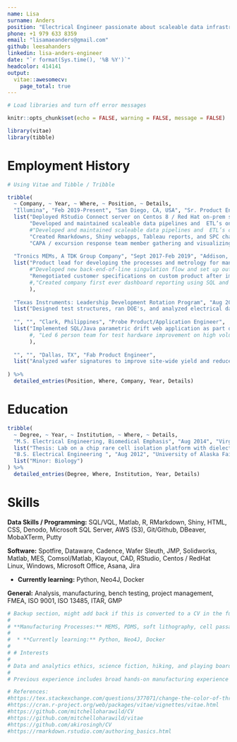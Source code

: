 ---
name: Lisa
surname: Anders
position: "Electrical Engineer passionate about scaleable data infrastructure and actionable analytics in manufacturing. Focused on enabling success through enthusiastic cross-functional collaboration."
phone: +1 979 633 8359
email: "lisamaeanders@gmail.com"
github: leesahanders
linkedin: lisa-anders-engineer
date: "`r format(Sys.time(), '%B %Y')`"
headcolor: 414141
output: 
  vitae::awesomecv:
    page_total: true
---


```{r setup, include=FALSE}
# Load libraries and turn off error messages

knitr::opts_chunk$set(echo = FALSE, warning = FALSE, message = FALSE)

library(vitae)
library(tibble)
```

# Employment History

```{r}
# Using Vitae and Tibble / Tribble

tribble(
  ~ Company, ~ Year, ~ Where, ~ Position, ~ Details,
  "Illumina", "Feb 2019-Present", "San Diego, CA, USA", "Sr. Product Engineer", 
  list("Deployed RStudio Connect server on Centos 8 / Red Hat on-prem server and aligned with information security / data governance requirements leading to successful adoption cross-company with usage by over 7 depaartments and migration to cloud server.",
       "Developed and maintained scaleable data pipelines and  ETL’s on Microsoft SQL, Denodo, Postgres, and tool log data sources for transparent, scaleable, and democratized data insights.",
       #"Developed and maintained scaleable data pipelines and  ETL’s on Microsoft SQL, Denodo, Postgres, and tool log data sources for transparent, scaleable, and democratized data insights. Acted as area facilitator for data pipeline development cross functional team providing business case/project management through Asana and Jira and performing integrity testing.",
       "Created Rmarkdowns, Shiny webapps, Tableau reports, and SPC charts enabling users to make strategic decisions. Example: Developed quasi-realtime Graft Expiring Flow Cells widget which has resulted in >17k / quarter scrap avoidance by the manufacturing team.", 
       "CAPA / excursion response team member gathering and visualizing key process data and led causal analysis studies leading to successful resolution of issues on two separate customer impacting events."),
  
  "Tronics MEMs, A TDK Group Company", "Sept 2017-Feb 2019", "Addison, TX, USA", "BioMEMS Process and Integration Engineer", 
  list("Product lead for developing the processes and metrology for manufacturing 4 unique bioMEMS devices. Managed project schedule and inventory tracking using Waterfall and Agile Methodology. Developed first ever dashboard reporting on critical product and equipment metrics, including tool up/down time, SPC data, and product CPK.",
       #"Developed new back-end-of-line singulation flow and set up outsource vendor: flow directly lead to acquisition of a new contract and capability to produce a custom device at low defect levels (>99% yield).",
       "Renegotiated customer specifications on custom product after improving quality of manufacturing process. Identified root causes of low anodic bond yield through statistical data analysis and DOE's and implemented new clean procedure and best practices to improve process yield by over 30 percent. Developed KOH wet etch for achieving very low surface roughness."
       #,"Created company first ever dashboard reporting using SQL and Microsoft Report Builder for critical product and equipment metrics, including tool up/down time, SPC data, and product CPK."
       ),
    
  "Texas Instruments: Leadership Development Rotation Program", "Aug 2014-Aug 2017", "Dallas, TX, USA", "Process Integration Engineer", 
  list("Designed test structures, ran DOE's, and analyzed electrical data and Wafer Level Reliability (WLR) data to characterize parasitic diode elements on new precision analog technology for automotive applications."),
  
  "", "", "Clark, Philippines", "Probe Product/Application Engineer", 
  list("Implemented SQL/Java parametric drift web application as part of team of developers. Applied statistical process controls, six sigma, and WECO statistics, to catch failures before yield impact."
       #, "Led 6 person team for test hardware improvement on high volume wafer probe manufacturing line."
       ),
  
  "", "", "Dallas, TX", "Fab Product Engineer", 
  list("Analyzed wafer signatures to improve site-wide yield and reduce sources of failure and enabled manufacturing ramp of 5 new devices as part of New Product Introduction (NPI) team.")  
  
) %>%
  detailed_entries(Position, Where, Company, Year, Details)

```



# Education

```{r}
tribble(
  ~ Degree, ~ Year, ~ Institution, ~ Where, ~ Details,
  "M.S. Electrical Engineering, Biomedical Emphasis", "Aug 2014", "Virginia Tech", "Blacksburg, VA",
  list("Thesis: Lab on a chip rare cell isolation platform with dielectrophoretic smart sample focusing, automated whole cell tracking analysis script, and bioinspired on-chip electroactive polymer micropump","Highlight Courses: Machine Vision I and II (OpenCV w/ Matlab), MEMS Manufacturing"),
  "B.S. Electrical Engineering ", "Aug 2012", "University of Alaska Fairbanks", "Fairbanks, AK",
  list("Minor: Biology")
) %>% 
  detailed_entries(Degree, Where, Institution, Year, Details)
```

# Skills

**Data Skills / Programming:** SQL/VQL, Matlab, R, RMarkdown, Shiny, HTML, CSS, Denodo, Microsoft SQL Server, AWS (S3), Git/Github, DBeaver, MobaXTerm, Putty

**Software:** Spotfire, Dataware, Cadence, Wafer Sleuth, JMP, Solidworks, Matlab, MES, Comsol/Matlab, Klayout, CAD, RStudio, Centos / RedHat Linux, Windows, Microsoft Office, Asana, Jira

* **Currently learning:** Python, Neo4J, Docker

**General:** Analysis, manufacturing, bench testing, project management, FMEA, ISO 9001, ISO 13485, ITAR, GMP

```{r}
# Backup section, might add back if this is converted to a CV in the future 
#
# **Manufacturing Processes:** MEMS, PDMS, soft lithography, cell passaging and handling techniques, failure analysis (SEM, EDX, SAM), photolithography, nanoimprint lithography, wet etch, KOH etching, wafer bond, solvent cleans, plasma ash, RIE and DRIE dry etches, thin films, metallization, metrology, graft, dice, soldering, oscilloscope, etc.
#
#  * **Currently learning:** Python, Neo4J, Docker
#
# # Interests 
# 
# Data and analytics ethics, science fiction, hiking, and playing board games with friends. 
#
# Previous experience includes broad hands-on manufacturing experience in both high-volume and custom semiconductor and bioMEMS fabrication.
```

```{r}
# References: 
#https://tex.stackexchange.com/questions/377071/change-the-color-of-three-first-letters-in-awesome-cv-posquito-from-red-to-blu
#https://cran.r-project.org/web/packages/vitae/vignettes/vitae.html
#https://github.com/mitchelloharawild/CV
#https://github.com/mitchelloharawild/vitae
#https://github.com/akirosingh/CV
#https://rmarkdown.rstudio.com/authoring_basics.html
```


